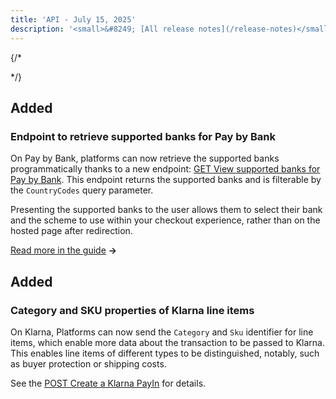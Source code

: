 ```yaml
---
title: 'API - July 15, 2025'  
description: '<small>&#8249; [All release notes](/release-notes)</small>'
---
```


{/* <div class="release-notes-page"> */}

## <span class="pill pill-green">Added</span>

### Endpoint to retrieve supported banks for Pay by Bank

On Pay by Bank, platforms can now retrieve the supported banks programmatically thanks to a new endpoint: [GET View supported banks for Pay by Bank](/api-reference/pay-by-bank/view-supported-banks-pay-by-bank). This endpoint returns the supported banks and is filterable by the `CountryCodes` query parameter.

Presenting the supported banks to the user allows them to select their bank and the scheme to use within your checkout experience, rather than on the hosted page after redirection.

[Read more in the guide](/guides/payment-methods/banking/pay-by-bank#how-it-works) **&rarr;**

## <span class="pill pill-green">Added</span>

### Category and SKU properties of Klarna line items

On Klarna, Platforms can now send the `Category` and `Sku` identifier for line items, which enable more data about the transaction to be passed to Klarna. This enables line items of different types to be distinguished, notably, such as buyer protection or shipping costs.

See the [POST Create a Klarna PayIn](/api-reference/klarna/create-klarna-payin) for details.

